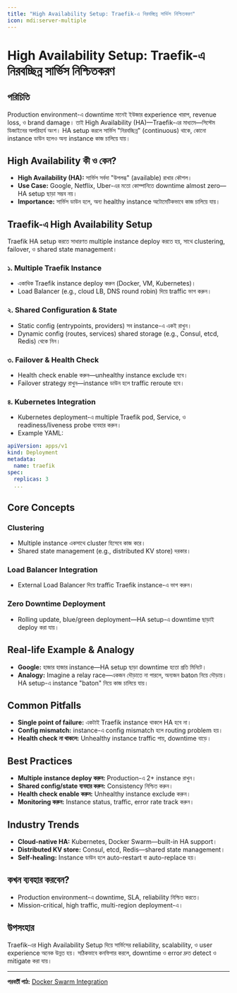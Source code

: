 ```yaml
---
title: "High Availability Setup: Traefik-এ নিরবচ্ছিন্ন সার্ভিস নিশ্চিতকরণ"
icon: mdi:server-multiple
---
```


# High Availability Setup: Traefik-এ নিরবচ্ছিন্ন সার্ভিস নিশ্চিতকরণ

## পরিচিতি

Production environment-এ downtime মানেই ইউজার experience খারাপ, revenue loss, ও brand damage। তাই High Availability (HA)—Traefik-এর মাধ্যমে—সিস্টেম ডিজাইনের অপরিহার্য অংশ। HA setup করলে সার্ভিস "নিরবচ্ছিন্ন" (continuous) থাকে, কোনো instance ডাউন হলেও অন্য instance কাজ চালিয়ে যায়।

## High Availability কী ও কেন?

- **High Availability (HA):** সার্ভিস সর্বদা "উপলব্ধ" (available) রাখার কৌশল।
- **Use Case:** Google, Netflix, Uber-এর মতো কোম্পানিতে downtime almost zero—HA setup ছাড়া সম্ভব নয়।
- **Importance:** সার্ভিস ডাউন হলে, অন্য healthy instance অটোমেটিকভাবে কাজ চালিয়ে যায়।

## Traefik-এ High Availability Setup

Traefik HA setup করতে সাধারণত multiple instance deploy করতে হয়, সাথে clustering, failover, ও shared state management।

### ১. Multiple Traefik Instance
- একাধিক Traefik instance deploy করুন (Docker, VM, Kubernetes)।
- Load Balancer (e.g., cloud LB, DNS round robin) দিয়ে traffic ভাগ করুন।

### ২. Shared Configuration & State
- Static config (entrypoints, providers) সব instance-এ একই রাখুন।
- Dynamic config (routes, services) shared storage (e.g., Consul, etcd, Redis) থেকে নিন।

### ৩. Failover & Health Check
- Health check enable করুন—unhealthy instance exclude হবে।
- Failover strategy রাখুন—instance ডাউন হলে traffic reroute হবে।

### ৪. Kubernetes Integration
- Kubernetes deployment-এ multiple Traefik pod, Service, ও readiness/liveness probe ব্যবহার করুন।
- Example YAML:
```yaml
apiVersion: apps/v1
kind: Deployment
metadata:
  name: traefik
spec:
  replicas: 3
  ...
```

## Core Concepts

### Clustering
- Multiple instance একসাথে cluster হিসেবে কাজ করে।
- Shared state management (e.g., distributed KV store) দরকার।

### Load Balancer Integration
- External Load Balancer দিয়ে traffic Traefik instance-এ ভাগ করুন।

### Zero Downtime Deployment
- Rolling update, blue/green deployment—HA setup-এ downtime ছাড়াই deploy করা যায়।

## Real-life Example & Analogy

- **Google:** হাজার হাজার instance—HA setup ছাড়া downtime হতো প্রতি মিনিটে।
- **Analogy:** Imagine a relay race—একজন দৌড়াতে না পারলে, অন্যজন baton নিয়ে দৌড়ায়। HA setup-এ instance "baton" নিয়ে কাজ চালিয়ে যায়।

## Common Pitfalls

- **Single point of failure:** একটাই Traefik instance থাকলে HA হবে না।
- **Config mismatch:** instance-এ config mismatch হলে routing problem হয়।
- **Health check না থাকলে:** Unhealthy instance traffic পায়, downtime বাড়ে।

## Best Practices

- **Multiple instance deploy করুন:** Production-এ 2+ instance রাখুন।
- **Shared config/state ব্যবহার করুন:** Consistency নিশ্চিত করুন।
- **Health check enable করুন:** Unhealthy instance exclude করুন।
- **Monitoring করুন:** Instance status, traffic, error rate track করুন।

## Industry Trends

- **Cloud-native HA:** Kubernetes, Docker Swarm—built-in HA support।
- **Distributed KV store:** Consul, etcd, Redis—shared state management।
- **Self-healing:** Instance ডাউন হলে auto-restart বা auto-replace হয়।

## কখন ব্যবহার করবেন?

- Production environment-এ downtime, SLA, reliability নিশ্চিত করতে।
- Mission-critical, high traffic, multi-region deployment-এ।

## উপসংহার

Traefik-এর High Availability Setup দিয়ে সার্ভিসের reliability, scalability, ও user experience অনেক উন্নত হয়। সঠিকভাবে কনফিগার করলে, downtime ও error দ্রুত detect ও mitigate করা যায়।

---

**পরবর্তী পাঠ:** [Docker Swarm Integration](/traefik/docker-swarm)
